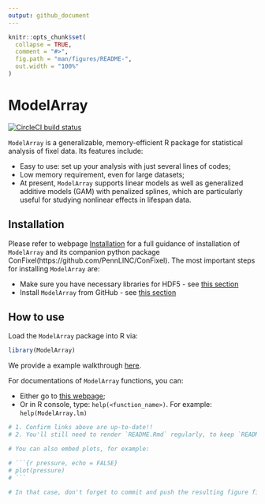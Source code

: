 ```yaml
---
output: github_document
---
```


<!-- TODO README.md is generated from README.Rmd. Please edit that file -->

```r
knitr::opts_chunk$set(
  collapse = TRUE,
  comment = "#>",
  fig.path = "man/figures/README-",
  out.width = "100%"
)
```

# ModelArray

<!-- badges: start -->
[![CircleCI build status](https://circleci.com/gh/PennLINC/ModelArray.svg?style=svg)](https://circleci.com/gh/PennLINC/ModelArray)
<!-- badges: end -->

`ModelArray` is a generalizable, memory-efficient R package for statistical analysis of fixel data. Its features include:

* Easy to use: set up your analysis with just several lines of codes;
* Low memory requirement, even for large datasets;
* At present, `ModelArray` supports linear models as well as generalized additive models (GAM) with penalized splines, which are particularly useful for studying nonlinear effects in lifespan data.  


## Installation
Please refer to webpage [Installation](https://pennlinc.github.io/ModelArray/articles/a01_installations.html) for a full guidance of installation of `ModelArray` and its companion python package ConFixel(https://github.com/PennLINC/ConFixel). The most important steps for installing `ModelArray` are:

* Make sure you have necessary libraries for HDF5 - see [this section](https://pennlinc.github.io/ModelArray/articles/a01_installations.html#install-hdf5-libraries-in-the-system)
* Install `ModelArray` from GitHub - see [this section](https://pennlinc.github.io/ModelArray/articles/a01_installations.html#install-modelarray-r-package-from-github)

## How to use
Load the `ModelArray` package into R via:
```r
library(ModelArray)
```

We provide a example walkthrough [here](https://pennlinc.github.io/ModelArray/articles/a02_walkthrough.html). 

For documentations of `ModelArray` functions, you can:

* Either go to [this webpage](https://pennlinc.github.io/ModelArray/reference/index.html); 
* Or in R console, type: `help(<function_name>)`. For example: `help(ModelArray.lm)` 



```r
# 1. Confirm links above are up-to-date!!
# 2. You'll still need to render `README.Rmd` regularly, to keep `README.md` up-to-date. `devtools::build_readme()` is handy for this. You could also use GitHub Actions to re-render `README.Rmd` every time you push. An example workflow can be found here: <https://github.com/r-lib/actions/tree/master/examples>.

# You can also embed plots, for example:

# ```{r pressure, echo = FALSE}
# plot(pressure)
# ```

# In that case, don't forget to commit and push the resulting figure files, so they display on GitHub and CRAN.


```




